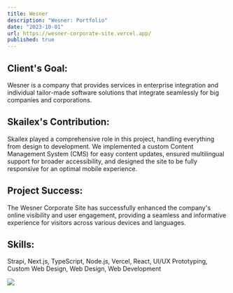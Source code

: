 ```yaml
---
title: Wesner
description: "Wesner: Portfolio"
date: "2023-10-01"
url: https://wesner-corporate-site.vercel.app/
published: true
---
```


## Client's Goal:

Wesner is a company that provides services in enterprise integration and individual tailor-made software solutions that integrate seamlessly for big companies and corporations.

## Skailex's Contribution:

Skailex played a comprehensive role in this project, handling everything from design to development. We implemented a custom Content Management System (CMS) for easy content updates, ensured multilingual support for broader accessibility, and designed the site to be fully responsive for an optimal mobile experience.

## Project Success:

The Wesner Corporate Site has successfully enhanced the company's online visibility and user engagement, providing a seamless and informative experience for visitors across various devices and languages.

## Skills:

Strapi, Next.js, TypeScript, Node.js, Vercel, React, UI/UX Prototyping, Custom Web Design, Web Design, Web Development

![](http://skailex.com/wesner.png)
